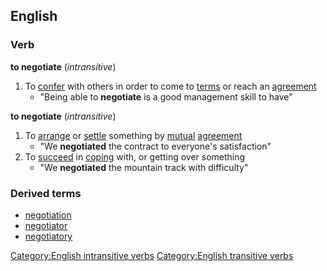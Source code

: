 ==English==
===Verb===
'''to negotiate''' (''intransitive'')
#To [[confer]] with others in order to come to [[term]]s or reach an [[agreement]]
#* "Being able to '''negotiate''' is a good management skill to have"
'''to negotiate''' (''intransitive'')
#To [[arrange]] or [[settle]] something by [[mutual]] [[agreement]]
#* "We '''negotiated''' the contract to everyone's satisfaction"
#To [[succeed]] in [[coping]] with, or getting over something
#* "We '''negotiated''' the mountain track with difficulty"
===Derived terms===
*[[negotiation]]
*[[negotiator]]
*[[negotiatory]]
[[Category:English intransitive verbs]]
[[Category:English transitive verbs]]